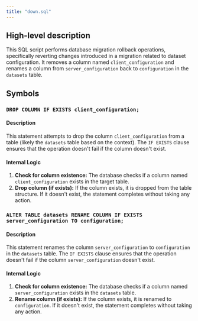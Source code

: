 ```yaml
---
title: "down.sql"
---
```


## High-level description
This SQL script performs database migration rollback operations, specifically reverting changes introduced in a migration related to dataset configuration. It removes a column named `client_configuration` and renames a column from `server_configuration` back to `configuration` in the `datasets` table.

## Symbols

### `DROP COLUMN IF EXISTS client_configuration;`
#### Description
This statement attempts to drop the column `client_configuration` from a table (likely the `datasets` table based on the context). The `IF EXISTS` clause ensures that the operation doesn't fail if the column doesn't exist.

#### Internal Logic
1. **Check for column existence:** The database checks if a column named `client_configuration` exists in the target table.
2. **Drop column (if exists):** If the column exists, it is dropped from the table structure. If it doesn't exist, the statement completes without taking any action.

### `ALTER TABLE datasets RENAME COLUMN IF EXISTS server_configuration TO configuration;`
#### Description
This statement renames the column `server_configuration` to `configuration` in the `datasets` table. The `IF EXISTS` clause ensures that the operation doesn't fail if the column `server_configuration` doesn't exist.

#### Internal Logic
1. **Check for column existence:** The database checks if a column named `server_configuration` exists in the `datasets` table.
2. **Rename column (if exists):** If the column exists, it is renamed to `configuration`. If it doesn't exist, the statement completes without taking any action. 
